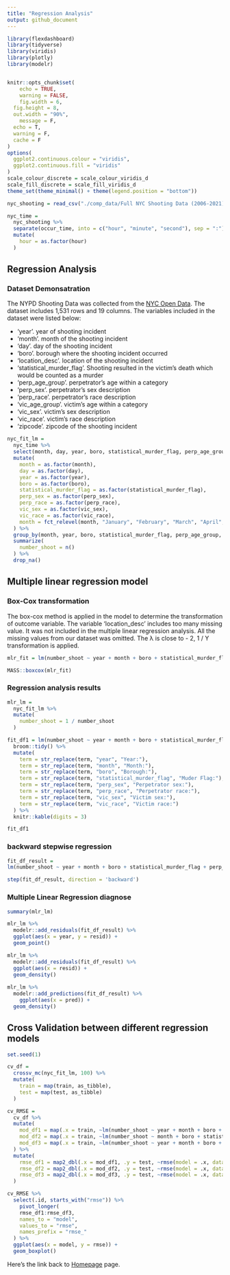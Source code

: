 ```yaml
---
title: "Regression Analysis"
output: github_document
---
```


```r
library(flexdashboard)
library(tidyverse)
library(viridis)
library(plotly)
library(modelr)


knitr::opts_chunk$set(
	echo = TRUE,
	warning = FALSE,
	fig.width = 6, 
  fig.height = 8,
  out.width = "90%",
	message = F,
  echo = T,
  warning = F,
  cache = F
)
options(
  ggplot2.continuous.colour = "viridis",
  ggplot2.continuous.fill = "viridis"
)
scale_colour_discrete = scale_colour_viridis_d
scale_fill_discrete = scale_fill_viridis_d
theme_set(theme_minimal() + theme(legend.position = "bottom"))

```


```r
nyc_shooting = read_csv("./comp_data/Full NYC Shooting Data (2006-2021).csv")

nyc_time = 
  nyc_shooting %>% 
  separate(occur_time, into = c("hour", "minute", "second"), sep = ":") %>% 
  mutate(
    hour = as.factor(hour)
  )
```

## Regression Analysis

### Dataset Demonsatration

The NYPD Shooting Data was collected from the [NYC Open Data](https://data.cityofnewyork.us/Public-Safety/NYPD-Shooting-Incident-Data-Year-To-Date-/5ucz-vwe8). The dataset includes 1,531 rows and 19 columns. The variables included in the dataset were listed below:

  * 'year'. year of shooting incident
  * 'month'. month of the shooting incident
  * 'day'. day of the shooting incident 
  * 'boro'. borough where the shooting incident occurred
  * 'location_desc'. location of the shooting incident
  * 'statistical_murder_flag'. Shooting resulted in the victim’s death which would be counted as a murder
  * 'perp_age_group'. perpetrator's age within a category
  * 'perp_sex'. perpetrator's sex description
  * 'perp_race'. perpetrator's race description
  * 'vic_age_group'. victim's age within a category
  * 'vic_sex'. victim's sex description
  * 'vic_race'. victim's race description
  * 'zipcode'. zipcode of the shooting incident

```r

nyc_fit_lm =
  nyc_time %>% 
  select(month, day, year, boro, statistical_murder_flag, perp_age_group, vic_age_group, perp_sex, perp_race, vic_sex, vic_race) %>%
  mutate(
    month = as.factor(month), 
    day = as.factor(day), 
    year = as.factor(year),
    boro = as.factor(boro), 
    statistical_murder_flag = as.factor(statistical_murder_flag),
    perp_sex = as.factor(perp_sex),
    perp_race = as.factor(perp_race),
    vic_sex = as.factor(vic_sex),
    vic_race = as.factor(vic_race),
    month = fct_relevel(month, "January", "February", "March", "April", "May", "June", "July", "August", "September", "October", "November", "December")
  ) %>% 
  group_by(month, year, boro, statistical_murder_flag, perp_age_group, vic_age_group, perp_sex, perp_race, vic_sex, vic_race) %>% 
  summarize(
    number_shoot = n()
  ) %>% 
  drop_na()
```

## Multiple linear regression model

### Box-Cox transformation

The box-cox method is applied in the model to determine the transformation of outcome variable. The variable 'location_desc' includes too many missing value. It was not included in the multiple linear regression analysis. All the missing values from our dataset was omitted. The λ is close to - 2, 1 / Y transformation is applied.


```r

mlr_fit = lm(number_shoot ~ year + month + boro + statistical_murder_flag + perp_sex + perp_race + vic_sex + vic_race, data = nyc_fit_lm)

MASS::boxcox(mlr_fit)

```

### Regression analysis results

```r
mlr_lm = 
  nyc_fit_lm %>% 
  mutate(
    number_shoot = 1 / number_shoot
  )

fit_df1 = lm(number_shoot ~ year + month + boro + statistical_murder_flag + perp_sex + perp_race + vic_sex + vic_race, data = mlr_lm) %>% 
  broom::tidy() %>% 
  mutate(
    term = str_replace(term, "year", "Year:"),
    term = str_replace(term, "month", "Month:"),
    term = str_replace(term, "boro", "Borough:"),
    term = str_replace(term, "statistical_murder_flag", "Muder Flag:"),
    term = str_replace(term, "perp_sex", "Perpetrator sex:"),
    term = str_replace(term, "perp_race", "Perpetrator race:"),
    term = str_replace(term, "vic_sex", "Victim sex:"),
    term = str_replace(term, "vic_race", "Victim race:")
  ) %>% 
  knitr::kable(digits = 3)

fit_df1
```


### backward stepwise regression

```r
fit_df_result =
lm(number_shoot ~ year + month + boro + statistical_murder_flag + perp_sex + perp_race + vic_sex + vic_race, data = mlr_lm) 

step(fit_df_result, direction = 'backward')
```


### Multiple Linear Regression diagnose

```r
summary(mlr_lm)
```


```r
mlr_lm %>% 
  modelr::add_residuals(fit_df_result) %>% 
  ggplot(aes(x = year, y = resid)) +
  geom_point() 

mlr_lm %>% 
  modelr::add_residuals(fit_df_result) %>% 
  ggplot(aes(x = resid)) +
  geom_density()
  
mlr_lm %>% 
  modelr::add_predictions(fit_df_result) %>% 
    ggplot(aes(x = pred)) +
  geom_density()
```


## Cross Validation between different regression models

```r
set.seed(1)

cv_df = 
  crossv_mc(nyc_fit_lm, 100) %>% 
  mutate(
    train = map(train, as_tibble),
    test = map(test, as_tibble)
  )
```


```r
cv_RMSE =
  cv_df %>% 
  mutate(
    mod_df1 = map(.x = train, ~lm(number_shoot ~ year + month + boro + statistical_murder_flag + perp_sex + vic_sex + vic_race, data = .x)),
    mod_df2 = map(.x = train, ~lm(number_shoot ~ month + boro + statistical_murder_flag + perp_sex + vic_sex + vic_race, data = .x)),
    mod_df3 = map(.x = train, ~lm(number_shoot ~ year + month + boro + statistical_murder_flag + perp_sex + vic_sex + vic_race + boro*vic_race, data = .x))
  ) %>% 
  mutate(
    rmse_df1 = map2_dbl(.x = mod_df1, .y = test, ~rmse(model = .x, data = .y)),
    rmse_df2 = map2_dbl(.x = mod_df2, .y = test, ~rmse(model = .x, data = .y)),
    rmse_df3 = map2_dbl(.x = mod_df3, .y = test, ~rmse(model = .x, data = .y))
  )
```


```r
cv_RMSE %>% 
  select(.id, starts_with("rmse")) %>% 
    pivot_longer(
    rmse_df1:rmse_df3,
    names_to = "model", 
    values_to = "rmse",
    names_prefix = "rmse_"
  ) %>% 
  ggplot(aes(x = model, y = rmse)) + 
  geom_boxplot()
```


Here's the link back to [Homepage](index.html) page.






















